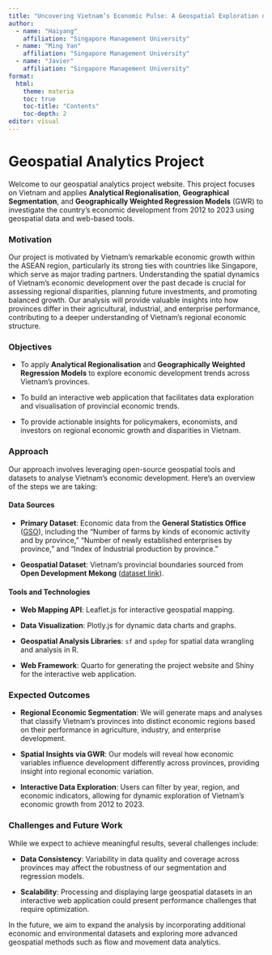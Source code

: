 ```yaml
---
title: "Uncovering Vietnam’s Economic Pulse: A Geospatial Exploration of Growth Hotspots (2012-2023)"
author: 
  - name: "Haiyang"
    affiliation: "Singapore Management University"
  - name: "Ming Yan"
    affiliation: "Singapore Management University"
  - name: "Javier"
    affiliation: "Singapore Management University"
format:
  html:
    theme: materia
    toc: true
    toc-title: "Contents"
    toc-depth: 2
editor: visual
---
```


# **Geospatial Analytics Project**

Welcome to our geospatial analytics project website. This project focuses on Vietnam and applies **Analytical Regionalisation**, **Geographical Segmentation**, and **Geographically Weighted Regression Models** (GWR) to investigate the country’s economic development from 2012 to 2023 using geospatial data and web-based tools.

### **Motivation**

Our project is motivated by Vietnam's remarkable economic growth within the ASEAN region, particularly its strong ties with countries like Singapore, which serve as major trading partners. Understanding the spatial dynamics of Vietnam’s economic development over the past decade is crucial for assessing regional disparities, planning future investments, and promoting balanced growth. Our analysis will provide valuable insights into how provinces differ in their agricultural, industrial, and enterprise performance, contributing to a deeper understanding of Vietnam's regional economic structure.

### **Objectives**

-   To apply **Analytical Regionalisation** and **Geographically Weighted Regression Models** to explore economic development trends across Vietnam’s provinces.

-   To build an interactive web application that facilitates data exploration and visualisation of provincial economic trends.

-   To provide actionable insights for policymakers, economists, and investors on regional economic growth and disparities in Vietnam.

### **Approach**

Our approach involves leveraging open-source geospatial tools and datasets to analyse Vietnam's economic development. Here's an overview of the steps we are taking:

#### **Data Sources**

-   **Primary Dataset**: Economic data from the **General Statistics Office** ([GSO](https://www.gso.gov.vn/en/homepage/)), including the "Number of farms by kinds of economic activity and by province," "Number of newly established enterprises by province," and "Index of Industrial production by province."

-   **Geospatial Dataset**: Vietnam’s provincial boundaries sourced from **Open Development Mekong** ([dataset link](https://data.opendevelopmentmekong.net/dataset/a-phn-tnh)).

#### **Tools and Technologies**

-   **Web Mapping API**: Leaflet.js for interactive geospatial mapping.

-   **Data Visualization**: Plotly.js for dynamic data charts and graphs.

-   **Geospatial Analysis Libraries**: `sf` and `spdep` for spatial data wrangling and analysis in R.

-   **Web Framework**: Quarto for generating the project website and Shiny for the interactive web application.

### **Expected Outcomes**

-   **Regional Economic Segmentation**: We will generate maps and analyses that classify Vietnam’s provinces into distinct economic regions based on their performance in agriculture, industry, and enterprise development.

-   **Spatial Insights via GWR**: Our models will reveal how economic variables influence development differently across provinces, providing insight into regional economic variation.

-   **Interactive Data Exploration**: Users can filter by year, region, and economic indicators, allowing for dynamic exploration of Vietnam's economic growth from 2012 to 2023.

### **Challenges and Future Work**

While we expect to achieve meaningful results, several challenges include:

-   **Data Consistency**: Variability in data quality and coverage across provinces may affect the robustness of our segmentation and regression models.

-   **Scalability**: Processing and displaying large geospatial datasets in an interactive web application could present performance challenges that require optimization.

In the future, we aim to expand the analysis by incorporating additional economic and environmental datasets and exploring more advanced geospatial methods such as flow and movement data analytics.
